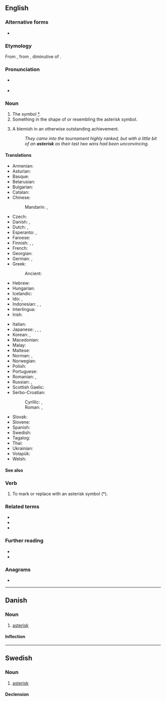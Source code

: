 {{also|Asterix}}
==English==

===Alternative forms===
* {{l|en|asterisc}}

===Etymology===
From {{etyl|LL.|en}} {{m|la|asteriscus}}, from {{etyl|grc|en}} {{m|grc|ἀστερίσκος||a little star, asterisk, used in manuscripts to mark passages}}, diminutive of {{m|grc|ἀστήρ||a star}}.

===Pronunciation===
* {{a|RP}} {{IPA|/ˈæstəɹɪsk/|lang=en}}
* {{audio|en-us-asterisk.ogg|Audio (US)|lang=en}}

===Noun===
{{en-noun}}

# The symbol [[*]].
# Something in the shape of or resembling the asterisk symbol.
# {{lb|en|sports|US}} A blemish in an otherwise outstanding achievement.
#: ''They came into the tournament highly ranked, but with a little bit of an '''asterisk''' as their last two wins had been unconvincing.''

====Translations====
{{trans-top|symbol used to highlight words or sentences}}
* Armenian: {{t+|hy|աստղանիշ}}
* Asturian: {{t|ast|asteriscu|m}}
* Basque: {{t|eu|istartxo}}
* Belarusian: {{t|be|зо́рачка|f|sc=Cyrl}}
* Bulgarian: {{t|bg|зве́здичка|f|sc=Cyrl}}
* Catalan: {{t+|ca|asterisc|m}}
* Chinese:
*: Mandarin: {{t+|cmn|星號|sc=Hani}}, {{t+|cmn|星号|tr=xīnghào|sc=Hani}}
* Czech: {{t+|cs|hvězdička|f}}
* Danish: {{t|da|asterisk}}, {{t+|da|stjerne}}
* Dutch: {{t+|nl|asterisk|f}}, {{t+|nl|sterretje|n}}
* Esperanto: {{t|eo|steleto}}, {{t|eo|asterisko}}
* Faroese: {{t|fo|asteriksur|m}}
* Finnish: {{t+|fi|asteriski}}, {{t+|fi|tähti}}, {{t|fi|[[tähti]]-[[merkki]]}}
* French: {{t+|fr|astérisque|m}}
* Georgian: {{t|ka|ვარსკვლავი|sc=Geor}}
* German: {{t+|de|Sternchen|n}}, {{t+|de|Asterisk|m}}
* Greek: {{t+|el|αστερίσκος|m|sc=Grek}}
*: Ancient: {{t|grc|ἀστερίσκος|m}}
* Hebrew: {{t|he|כּוֹכָבִית|f|tr=kokhavít|sc=Hebr}}
* Hungarian: {{t+|hu|csillag}}
* Icelandic: {{t+|is|stjörnumerki|n}}
* Ido: {{t+|io|steleto}}, {{t+|io|asterisko}}
* Indonesian: {{t|id|tanda bintang}}, {{t+|id|bintang}}, {{t|id|asterik}}
* Interlingua: {{t|ia|asterisco}}
* Irish: {{t+|ga|réalta|f}}
{{trans-mid}}
* Italian: {{t+|it|asterisco|m}}
* Japanese: {{t+|ja|アスタリスク|tr=asutarisuku}}, {{t|ja|星印|tr=ほしじるし, hoshi jirushi}}, {{t|ja|星号|tr=せいごう, seigō}}, {{t|ja|スター|tr=sutā|sc=Jpan}}
* Korean: {{t+|ko|별표}}, {{t|ko|애스터리스크}}
* Macedonian: {{t|mk|ѕвездичка|f|sc=Cyrl}}
* Malay: {{t|ms|tanda bintang}}
* Maltese: {{t|mt|asteriks}}
* Norman: {{t|nrf|astérisque|m}}, {{t|nrf|êtaile|f}}
* Norwegian: {{t+|no|asterisk}}
* Polish: {{t+|pl|gwiazdka|f}}
* Portuguese: {{t+|pt|asterisco|m}}
* Romanian: {{t+|ro|asterisc|n}}, {{t+|ro|steluță|f}}
* Russian: {{t+|ru|звёздочка|f}}, {{t+|ru|астери́ск|m}}
* Scottish Gaelic: {{t|gd|reul|f}}
* Serbo-Croatian:
*: Cyrillic: {{t|sh|звездица|f}}, {{t|sh|астериск|m}}
*: Roman: {{t+|sh|zvezdica|f}}, {{t+|sh|asterisk|m}}
* Slovak: {{t|sk|hviezdička|f}}
* Slovene: {{t|sl|zvezdica|f}}
* Spanish: {{t+|es|asterisco|m}}
* Swedish: {{t+|sv|asterisk|c}}
* Tagalog: {{t|tl|talantanda}}
* Thai: {{t+|th|ดอกจัน}}
* Ukrainian: {{t|uk|зі́рочка|f|sc=Cyrl}}
* Volapük: {{t+|vo|stelül}}
* Welsh: {{t+|cy|seren|f}}
{{trans-bottom}}

====See also====
{{typography marks}}

===Verb===
{{en-verb}}

# {{lb|en|transitive}} To mark or replace with an asterisk symbol (*).

===Related terms===
* {{l|en|aster}}
* {{l|en|asterism}}
* {{l|en|asteroid}}

===Further reading===
* {{R:Webster 1913}}
* {{R:Century 1911}}

===Anagrams===
* {{anagrams|en|a=aeikrsst|sarkiest|skaiters}}

----

==Danish==
{{wikipedia|lang=da}}

===Noun===
{{da-noun|en|er}}

# [[#English|asterisk]]

====Inflection====
{{da-noun-infl|en|er}}

----

==Swedish==

===Noun===
{{sv-noun|c}}

# [[#English|asterisk]]

====Declension====
{{sv-infl-noun-c-er}}